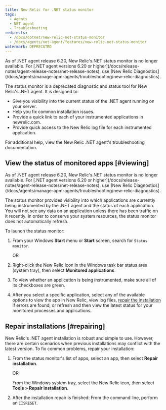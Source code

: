 ```yaml
---
title: New Relic for .NET status monitor
tags:
  - Agents
  - NET agent
  - Troubleshooting
redirects:
  - /docs/dotnet/new-relic-net-status-monitor
  - /docs/agents/net-agent/features/new-relic-net-status-monitor
watermark: DEPRECATED
---
```


<Callout variant="important">
  As of .NET agent release 6.20, New Relic's.NET status monitor is no longer available. For [.NET agent versions 6.20 or higher](/docs/release-notes/agent-release-notes/net-release-notes), use [New Relic Diagnostics](/docs/agents/manage-apm-agents/troubleshooting/new-relic-diagnostics).
</Callout>

The status monitor is a deprecated diagnostic and status tool for New Relic's .NET agent. It is designed to:

* Give you visibility into the current status of the .NET agent running on your server.
* Help you fix common installation issues.
* Provide a quick link to each of your instrumented applications in newrelic.com.
* Provide quick access to the New Relic log file for each instrumented application.

For additional help, view the New Relic .NET agent's troubleshooting documentation.

## View the status of monitored apps [#viewing]

<Callout variant="important">
  As of .NET agent release 6.20, New Relic's.NET status monitor is no longer available. For [.NET agent versions 6.20 or higher](/docs/release-notes/agent-release-notes/net-release-notes), use [New Relic Diagnostics](/docs/agents/manage-apm-agents/troubleshooting/new-relic-diagnostics).
</Callout>

The status monitor provides visibility into which applications are currently being instrumented by the .NET agent and the status of each application. You will not see any data on an application unless there has been traffic on it recently. In order to conserve your system resources, the status monitor does not automatically refresh.

To launch the status monitor:

1. From your Windows **Start** menu or **Start** screen, search for `Status monitor`.

   OR
2. Right-click the New Relic icon in the Windows task bar status area (system tray), then select **Monitored applications**.
3. To view whether an application is being instrumented, make sure all of its checkboxes are green.
4. After you select a specific application, select any of the available options to view the app in New Relic, view log files, [repair the installation](#repairing) if errors are found, or refresh and then view the latest status for your monitored processes and applications.

## Repair installations [#repairing]

New Relic's .NET agent installation is robust and simple to use. However, there are certain scenarios when previous installations may conflict with the latest version. To fix common problems, repair your installation:

1. From the status monitor's list of apps, select an app, then select **Repair installation**.

   OR

   From the Windows system tray, select the New Relic icon, then select **Tools > Repair installation**.
2. After the installation repair is finished: From the command line, perform an `IISRESET`.

